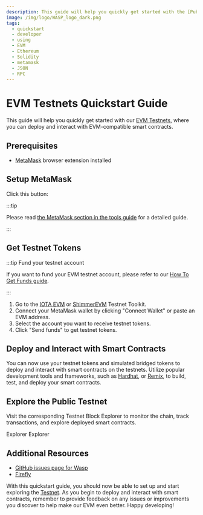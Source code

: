 ```yaml
---
description: This guide will help you quickly get started with the [Public Testnet](/build/networks-endpoints/#public-testnet)
image: /img/logo/WASP_logo_dark.png
tags:
  - quickstart
  - developer
  - using
  - EVM
  - Ethereum
  - Solidity
  - metamask
  - JSON
  - RPC
---
```



# EVM Testnets Quickstart Guide

This guide will help you quickly get started with our [EVM Testnets](/build/networks-endpoints), where you can deploy and interact with EVM-compatible smart contracts.

## Prerequisites

- [MetaMask](https://metamask.io/) browser extension installed

## Setup MetaMask

Click this button:

<MetamaskButtons/>

:::tip

Please read [the MetaMask  section in the tools guide](tools.mdx#metamask) for a detailed guide.

:::

## Get Testnet Tokens

:::tip Fund your testnet account

If you want to fund your EVM testnet account, please refer to our [How To Get Funds guide](../how-tos/send-funds-from-L1-to-L2.mdx).

:::

1. Go to the [IOTA EVM](https://evm-toolkit.evm.testnet.iotaledger.net) or [ShimmerEVM](https://evm-toolkit.evm.testnet.shimmer.network/) Testnet Toolkit.
2. Connect your MetaMask wallet by clicking "Connect Wallet" or paste an EVM address.
3. Select the account you want to receive testnet tokens.
4. Click "Send funds" to get testnet tokens.

## Deploy and Interact with Smart Contracts

You can now use your testnet tokens and simulated bridged tokens to deploy and interact with smart contracts on the testnets. Utilize popular development tools and frameworks, such as [Hardhat](https://hardhat.org/), or [Remix](https://remix.ethereum.org/), to build, test, and deploy your smart contracts.

## Explore the Public Testnet

Visit the corresponding Testnet Block Explorer to monitor the chain, track transactions, and explore deployed smart contracts.

<Tabs groupId='network'>
<TabItem value='iotaEVMTestnet' label='IOTA EVM Testnet'>
<Link to={Networks['iota_testnet'].evm.blockExplorerUrls[0]}>Explorer</Link>
</TabItem>
<TabItem value='shimmerEVMTestnet' label='ShimmerEVM Testnet'>
<Link to={Networks['shimmer_testnet'].evm.blockExplorerUrls[0]}>Explorer</Link>
</TabItem>
</Tabs>

## Additional Resources

- [GitHub issues page for Wasp](https://github.com/iotaledger/wasp/issues)
- [Firefly](https://firefly.iota.org)

With this quickstart guide, you should now be able to set up and start exploring the [Testnet](/build/networks-endpoints). As you begin to deploy and interact with smart contracts, remember to provide feedback on any issues or improvements you discover to help make our EVM even better. Happy developing!

